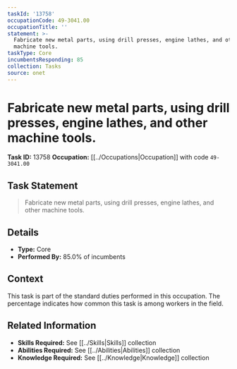 ```yaml
---
taskId: '13758'
occupationCode: 49-3041.00
occupationTitle: ''
statement: >-
  Fabricate new metal parts, using drill presses, engine lathes, and other
  machine tools.
taskType: Core
incumbentsResponding: 85
collection: Tasks
source: onet
---
```

# Fabricate new metal parts, using drill presses, engine lathes, and other machine tools.

**Task ID:** 13758
**Occupation:** [[../Occupations|Occupation]] with code `49-3041.00`

## Task Statement

> Fabricate new metal parts, using drill presses, engine lathes, and other machine tools.

## Details

- **Type:** Core
- **Performed By:** 85.0% of incumbents

## Context

This task is part of the standard duties performed in this occupation. The percentage indicates how common this task is among workers in the field.

## Related Information

- **Skills Required:** See [[../Skills|Skills]] collection
- **Abilities Required:** See [[../Abilities|Abilities]] collection
- **Knowledge Required:** See [[../Knowledge|Knowledge]] collection
